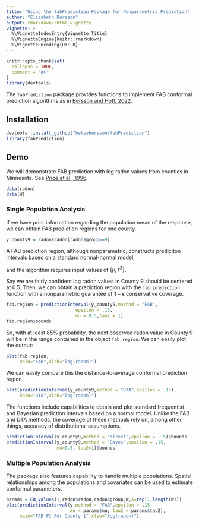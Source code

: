 ```yaml
---
title: "Using the fabPrediction Package for Nonparametric Prediction"
author: "Elizabeth Bersson"
output: rmarkdown::html_vignette
vignette: >
  %\VignetteIndexEntry{Vignette Title}
  %\VignetteEngine{knitr::rmarkdown}
  %\VignetteEncoding{UTF-8}
---
```


```r
knitr::opts_chunk$set(
  collapse = TRUE,
  comment = "#>"
)
library(devtools)
```


The `fabPrediction` package provides functions to implement FAB conformal prediction algorithms as in [Bersson and Hoff, 2022](https://arxiv.org/pdf/2204.08122.pdf).


## Installation

```r
devtools::install_github("betsybersson/fabPrediction")
library(fabPrediction)
```


## Demo


We will demonstrate FAB prediction with log radon values from counties in Minnesota. See [Price et al., 1996](https://pubmed.ncbi.nlm.nih.gov/8919076/). 

```r
data(radon)
data(W)
```


### Single Population Analysis

If we have prior information regarding the population mean of the response, we can obtain FAB prediction regions for one county. 

```r
y_county9 = radon$radon[radon$group==9]
```


A FAB prediction region, although nonparametric, constructs prediciton intervals based on a standard normal-normal model,
\begin{aligned}
y \sim{}& N(\theta,\sigma^2)\\
\theta \sim{}& N(\mu,\tau^2\sigma^2),
\end{aligned}
and the algorithm requires input values of $\{\mu,\tau^2\}$. 

Say we are fairly confident log radon values in County 9 should be centered at 0.5. Then, we can obtain a prediction region with the `fab_prediction` function with a nonparametric guarantee of $1-\epsilon$ conservative coverage.


```r
fab.region = predictionInterval(y_county9,method = "FAB",
                          epsilon = .15,
                          mu = 0.5,tau2 = 1)
fab.region$bounds
```

So, with at least $85\%$ probability, the next observed radon value in County 9 will be in the range contained in the object `fab.region`. We can easily plot the output:

```r
plot(fab.region,
     main="FAB",xlab="log(radon)")
```

We can easily compare this the distance-to-average conformal prediction region.

```r
plot(predictionInterval(y_county9,method = "DTA",epsilon = .15),
     main="DTA",xlab="log(radon)")
```

The functions include capabilities to obtain and plot standard frequentist and Bayesian prediction intervals based on a normal model. Unlike the FAB and DTA methods, the coverage of these methods rely on, among other things, accuracy of distributional assumptions.

```r
predictionInterval(y_county9,method = "direct",epsilon = .15)$bounds
predictionInterval(y_county9,method = "Bayes",epsilon = .15,
                   mu=0.5, tau2=1)$bounds
```


### Multiple Population Analysis

The package also features capability to handle multiple populations. Spatial relationships among the populations and covariates can be used to estimate conformal parameters. 

```r
params = EB_values(1,radon$radon,radon$group,W,X=rep(1,length(W)))
plot(predictionInterval(y,method = "FAB",epsilon = .15,
                        mu = params$mu, tau2 = params$tau2),
     main="FAB PI For County 1",xlab="log(radon)")
```





